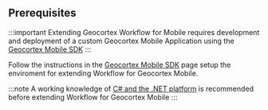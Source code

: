 ## Prerequisites

:::important
Extending Geocortex Workflow for Mobile requires development and deployment of a custom Geocortex Mobile Application using the [Geocortex Mobile SDK](../../mobile/quick-start.mdx)
:::

Follow the instructions in the [Geocortex Mobile SDK](../getting-started-mobile.mdx) page setup the enviroment for extending Workflow for Geocortex Mobile.

:::note
A working knowledge of [C# and the .NET platform](https://dotnet.microsoft.com/) is recommended before extending Workflow for Geocortex Mobile
:::
